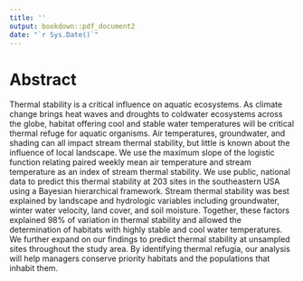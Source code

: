 ```yaml
---
title: ''
output: bookdown::pdf_document2
date: "`r Sys.Date()`"
---
```

# Abstract
Thermal stability is a critical influence on aquatic ecosystems. As climate change brings heat waves and droughts to coldwater ecosystems across the globe, habitat offering cool and stable water temperatures will be critical thermal refuge for aquatic organisms. Air temperatures, groundwater, and shading can all impact stream thermal stability, but little is known about the influence of local landscape. We use the maximum slope of the logistic function relating paired weekly mean air temperature and stream temperature as an index of stream thermal stability. We use public, national data to predict this thermal stability at 203 sites in the southeastern USA using a Bayesian hierarchical framework. Stream thermal stability was best explained by landscape and hydrologic variables including groundwater, winter water velocity, land cover, and soil moisture. Together, these factors explained 98% of variation in thermal stability and allowed the determination of habitats with highly stable and cool water temperatures. We further expand on our findings to predict thermal stability at unsampled sites throughout the study area. By identifying thermal refugia, our analysis will help managers conserve priority habitats and the populations that inhabit them.